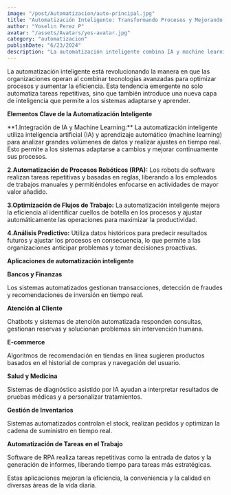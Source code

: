```yaml
---
image: "/post/Automatizacion/auto-principal.jpg"
title: "Automatización Inteligente: Transformando Procesos y Mejorando la Eficiencia"
author: "Yoselin Perez P"
avatar: "/assets/Avatars/yos-avatar.jpg"
category: "automatizacion"
publishDate: "6/23/2024"
description: "La automatización inteligente combina IA y machine learning para optimizar procesos, mejorar la eficiencia y reducir errores en las organizaciones."
---
```


<Parrafo>
  La automatización inteligente está revolucionando la manera en que las organizaciones operan al combinar tecnologías avanzadas
  para optimizar procesos y aumentar la eficiencia. Esta tendencia emergente no solo automatiza tareas repetitivas, sino que
  también introduce una nueva capa de inteligencia que permite a los sistemas adaptarse y aprender.
</Parrafo>

<ImageMDX src="/post/Automatizacion/auto1.jpg" alt="Automatizacion" width={600} height={800} />

<SubSeccion> **Elementos Clave de la Automatización Inteligente**</SubSeccion>

<Parrafo>
**1.Integración de IA y Machine Learning:** La automatización inteligente utiliza inteligencia artificial (IA) y aprendizaje automático (machine learning) para analizar grandes volúmenes de datos y realizar ajustes en tiempo real. Esto permite a los sistemas adaptarse a cambios y mejorar continuamente sus procesos.

**2.Automatización de Procesos Robóticos (RPA):** Los robots de software realizan tareas repetitivas y basadas en reglas, liberando a los empleados de trabajos manuales y permitiéndoles enfocarse en actividades de mayor valor añadido.

**3.Optimización de Flujos de Trabajo:** La automatización inteligente mejora la eficiencia al identificar cuellos de botella en los procesos y ajustar automáticamente las operaciones para maximizar la productividad.

**4.Análisis Predictivo:** Utiliza datos históricos para predecir resultados futuros y ajustar los procesos en consecuencia, lo que permite a las organizaciones anticipar problemas y tomar decisiones proactivas.

</Parrafo>

<SubSeccion> **Aplicaciones de automatización inteligente**</SubSeccion>

**Bancos y Finanzas**

<ImageMDX src="/post/Automatizacion/auto2.png" alt="Automatizacion" width={600} height={800} />

<Parrafo>
  Los sistemas automatizados gestionan transacciones, detección de fraudes y recomendaciones de inversión en tiempo real.
</Parrafo>

**Atención al Cliente**

<ImageMDX src="/post/Automatizacion/auto3.png" alt="Automatizacion" width={600} height={800} />

<Parrafo>
  Chatbots y sistemas de atención automatizada responden consultas, gestionan reservas y solucionan problemas sin intervención
  humana.
</Parrafo>

**E-commerce**

<ImageMDX src="/post/Automatizacion/auto4.jpg" alt="Automatizacion" width={600} height={800} />

<Parrafo>
  Algoritmos de recomendación en tiendas en línea sugieren productos basados en el historial de compras y navegación del usuario.
</Parrafo>

**Salud y Medicina**

<ImageMDX src="/post/Automatizacion/auto5.jpg" alt="Automatizacion" width={600} height={800} />

<Parrafo>
  Sistemas de diagnóstico asistido por IA ayudan a interpretar resultados de pruebas médicas y a personalizar tratamientos.
</Parrafo>

**Gestión de Inventarios**

<ImageMDX src="/post/Automatizacion/auto6.jpg" alt="Automatizacion" width={600} height={800} />

<Parrafo>Sistemas automatizados controlan el stock, realizan pedidos y optimizan la cadena de suministro en tiempo real.</Parrafo>

**Automatización de Tareas en el Trabajo**

<ImageMDX src="/post/Automatizacion/auto7.jpg" alt="Automatizacion" width={600} height={800} />

<Parrafo>
  Software de RPA realiza tareas repetitivas como la entrada de datos y la generación de informes, liberando tiempo para tareas
  más estratégicas.
</Parrafo>

<Parrafo>Estas aplicaciones mejoran la eficiencia, la conveniencia y la calidad en diversas áreas de la vida diaria.</Parrafo>
